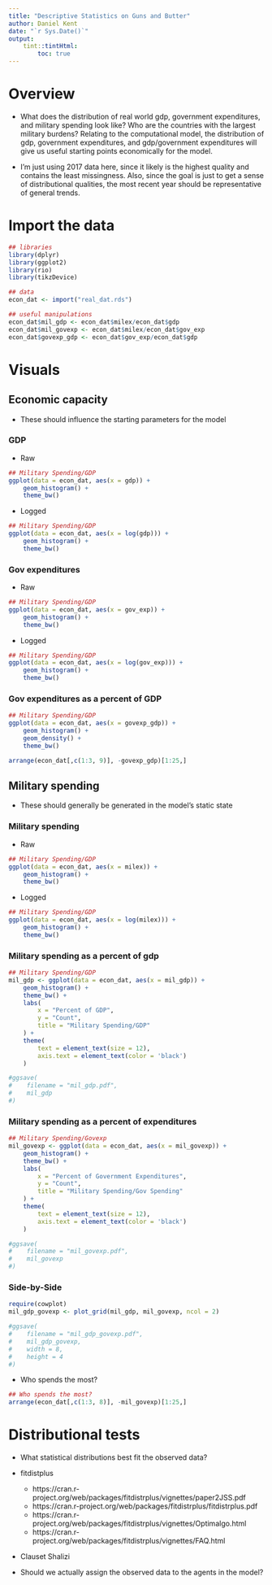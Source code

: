 ```yaml
---
title: "Descriptive Statistics on Guns and Butter"
author: Daniel Kent
date: "`r Sys.Date()`"
output:     
    tint::tintHtml:
        toc: true
---
```


# Overview

- What does the distribution of real world gdp, government expenditures, and military spending look like? Who are the countries with the largest military burdens? Relating to the computational model, the distribution of gdp, government expenditures, and gdp/government expenditures will give us useful starting points economically for the model.

- I'm just using 2017 data here, since it likely is the highest quality and contains the least missingness. Also, since the goal is just to get a sense of distributional qualities, the most recent year should be representative of general trends.

# Import the data

```R
## libraries
library(dplyr)
library(ggplot2)
library(rio)
library(tikzDevice)

## data
econ_dat <- import("real_dat.rds")

## useful manipulations
econ_dat$mil_gdp <- econ_dat$milex/econ_dat$gdp
econ_dat$mil_govexp <- econ_dat$milex/econ_dat$gov_exp
econ_dat$govexp_gdp <- econ_dat$gov_exp/econ_dat$gdp
```

# Visuals

## Economic capacity

- These should influence the starting parameters for the model

### GDP 

- Raw

```R
## Military Spending/GDP
ggplot(data = econ_dat, aes(x = gdp)) + 
    geom_histogram() + 
    theme_bw()
```

- Logged

```R
## Military Spending/GDP
ggplot(data = econ_dat, aes(x = log(gdp))) + 
    geom_histogram() + 
    theme_bw()
```

### Gov expenditures

- Raw

```R
## Military Spending/GDP
ggplot(data = econ_dat, aes(x = gov_exp)) + 
    geom_histogram() + 
    theme_bw()
```

- Logged

```R
## Military Spending/GDP
ggplot(data = econ_dat, aes(x = log(gov_exp))) + 
    geom_histogram() + 
    theme_bw()
```

### Gov expenditures as a percent of GDP

```R
## Military Spending/GDP
ggplot(data = econ_dat, aes(x = govexp_gdp)) + 
    geom_histogram() + 
    geom_density() + 
    theme_bw()

arrange(econ_dat[,c(1:3, 9)], -govexp_gdp)[1:25,]
```

## Military spending

- These should generally be generated in the model's static state

### Military spending

- Raw

```R
## Military Spending/GDP
ggplot(data = econ_dat, aes(x = milex)) + 
    geom_histogram() + 
    theme_bw()
```

- Logged

```R
## Military Spending/GDP
ggplot(data = econ_dat, aes(x = log(milex))) + 
    geom_histogram() + 
    theme_bw()
```

### Military spending as a percent of gdp

```R
## Military Spending/GDP
mil_gdp <- ggplot(data = econ_dat, aes(x = mil_gdp)) + 
    geom_histogram() + 
    theme_bw() + 
    labs(
        x = "Percent of GDP",
        y = "Count",
        title = "Military Spending/GDP"
    ) + 
    theme(
        text = element_text(size = 12),
        axis.text = element_text(color = 'black')
    )

#ggsave(
#    filename = "mil_gdp.pdf",
#    mil_gdp
#)
```

### Military spending as a percent of expenditures

```R
## Military Spending/Govexp
mil_govexp <- ggplot(data = econ_dat, aes(x = mil_govexp)) + 
    geom_histogram() + 
    theme_bw() + 
    labs(
        x = "Percent of Government Expenditures",
        y = "Count",
        title = "Military Spending/Gov Spending"
    ) + 
    theme(
        text = element_text(size = 12),
        axis.text = element_text(color = 'black')
    )

#ggsave(
#    filename = "mil_govexp.pdf",
#    mil_govexp
#)
```

### Side-by-Side

```R
require(cowplot)
mil_gdp_govexp <- plot_grid(mil_gdp, mil_govexp, ncol = 2)

#ggsave(
#    filename = "mil_gdp_govexp.pdf",
#    mil_gdp_govexp,
#    width = 8,
#    height = 4
#)
```

- Who spends the most?

```R
## Who spends the most?
arrange(econ_dat[,c(1:3, 8)], -mil_govexp)[1:25,]
```

# Distributional tests

- What statistical distributions best fit the observed data?

- fitdistplus
    - https://cran.r-project.org/web/packages/fitdistrplus/vignettes/paper2JSS.pdf
    - https://cran.r-project.org/web/packages/fitdistrplus/fitdistrplus.pdf
    - https://cran.r-project.org/web/packages/fitdistrplus/vignettes/Optimalgo.html
    - https://cran.r-project.org/web/packages/fitdistrplus/vignettes/FAQ.html

- Clauset Shalizi 

- Should we actually assign the observed data to the agents in the model?